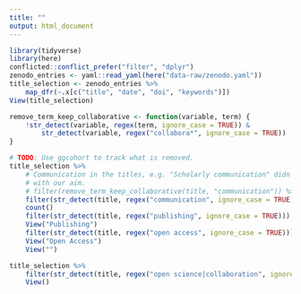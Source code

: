 ```yaml
---
title: ""
output: html_document
---
```


```r
library(tidyverse)
library(here)
conflicted::conflict_prefer("filter", "dplyr")
zenodo_entries <- yaml::read_yaml(here("data-raw/zenodo.yaml"))
title_selection <- zenodo_entries %>% 
    map_dfr(~.x[c("title", "date", "doi", "keywords")]) 
View(title_selection)

remove_term_keep_collaborative <- function(variable, term) {
    !str_detect(variable, regex(term, ignore_case = TRUE)) &
        str_detect(variable, regex("collabora*", ignore_case = TRUE))
}

# TODO: Use ggcohort to track what is removed.
title_selection %>% 
    # Communication in the titles, e.g. "Scholarly communication" didn't fit 
    # with our aim.
    # filter(remove_term_keep_collaborative(title, "communication")) %>% 
    filter(str_detect(title, regex("communication", ignore_case = TRUE))) %>% 
    count()
    filter(str_detect(title, regex("publishing", ignore_case = TRUE))) %>% 
    View("Publishing")
    filter(str_detect(title, regex("open access", ignore_case = TRUE))) %>% 
    View("Open Access")
    View("")

title_selection %>% 
    filter(str_detect(title, regex("open science|collaboration", ignore_case = TRUE)))
    View()
```
